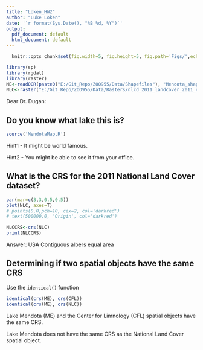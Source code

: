 ```yaml
---
title: "Loken_HW2"
author: "Luke Loken"
date: '`r format(Sys.Date(), "%B %d, %Y")`'
output:
  pdf_document: default
  html_document: default
---
```



```r
  knitr::opts_chunk$set(fig.width=5, fig.height=5, fig.path='Figs/',echo = TRUE)
```
  
```r
library(sp)
library(rgdal)
library(raster)
ME<-readOGR(paste0("E:/Git_Repo/ZOO955/Data/Shapefiles"), "Mendota_shape")
NLC<-raster("E:/Git_Repo/ZOO955/Data/Rasters/nlcd_2011_landcover_2011_edition_2014_10_10/nlcd_2011_landcover_2011_edition_2014_10_10.img", package='raster')
```
  
Dear Dr. Dugan:

## Do you know what lake this is? 

```r
source('MendotaMap.R')
```

Hint1 - It might be world famous.

Hint2 - You might be able to see it from your office.


## What is the CRS for the 2011 National Land Cover dataset?


```r
par(mar=c(3,3,0.5,0.5))
plot(NLC, axes=T)
# points(0,0,pch=10, cex=2, col='darkred')
# text(500000,0, 'Origin', col='darkred')
```
```r
NLCCRS<-crs(NLC)
print(NLCCRS)
```

Answer: USA Contiguous albers equal area

## Determining if two spatial objects have the same CRS 

Use the `identical()` function


```r
identical(crs(ME), crs(CFL))
identical(crs(ME), crs(NLC))
```

Lake Mendota (ME) and the Center for Limnology (CFL) spatial objects have the same CRS.

Lake Mendota does not have the same CRS as the National Land Cover spatial object.




